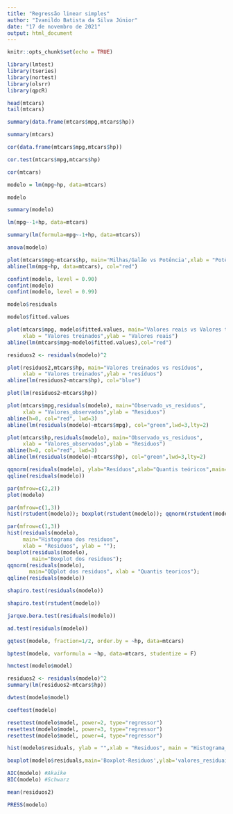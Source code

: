 ---
title: "Regressão linear simples"
author: "Ivanildo Batista da Silva Júnior"
date: "17 de novembro de 2021"
output: html_document
---

```{r setup, include=FALSE}
knitr::opts_chunk$set(echo = TRUE)
```

```{r}
library(lmtest)
library(tseries)
library(nortest)
library(olsrr)
library(qpcR)
```

```{r}
head(mtcars)
tail(mtcars)
```

```{r}
summary(data.frame(mtcars$mpg,mtcars$hp))
```

```{r}
summary(mtcars)
```

```{r}
cor(data.frame(mtcars$mpg,mtcars$hp))
```

```{r}
cor.test(mtcars$mpg,mtcars$hp)
```





```{r}
cor(mtcars)
```


```{r}
modelo = lm(mpg~hp, data=mtcars)

modelo

summary(modelo)
```

```{r}
lm(mpg~-1+hp, data=mtcars)

summary(lm(formula=mpg~-1+hp, data=mtcars))
```

```{r}
anova(modelo)
```

```{r}
plot(mtcars$mpg~mtcars$hp, main='Milhas/Galão vs Potência',xlab = "Potência", ylab = "Milhas/Galão")
abline(lm(mpg~hp, data=mtcars), col="red")
```

```{r}
confint(modelo, level = 0.90)
confint(modelo)
confint(modelo, level = 0.99)
```

```{r}
modelo$residuals
```

```{r}
modelo$fitted.values
```



```{r}
plot(mtcars$mpg, modelo$fitted.values, main="Valores reais vs Valores treinados",
     xlab = "Valores treinados",ylab = "Valores reais")
abline(lm(mtcars$mpg~modelo$fitted.values),col="red")
```

```{r}
residuos2 <- residuals(modelo)^2
```

```{r}
plot(residuos2,mtcars$hp, main="Valores treinados vs resíduos",
     xlab = "Valores treinados",ylab = "resíduos")
abline(lm(residuos2~mtcars$hp), col="blue")
```

```{r}
plot(lm(residuos2~mtcars$hp))
```

```{r}
plot(mtcars$mpg,residuals(modelo), main="Observado_vs_residuos",
     xlab = "Valores_observados",ylab = "Residuos")
abline(h=0, col="red", lwd=3)
abline(lm(residuals(modelo)~mtcars$mpg), col="green",lwd=3,lty=2)
```

```{r}
plot(mtcars$hp,residuals(modelo), main="Observado_vs_residuos",
     xlab = "Valores_observados",ylab = "Residuos")
abline(h=0, col="red", lwd=3)
abline(lm(residuals(modelo)~mtcars$hp), col="green",lwd=3,lty=2)
```


```{r}
qqnorm(residuals(modelo), ylab="Resíduos",xlab="Quantis teóricos",main="")
qqline(residuals(modelo))
```

```{r}
par(mfrow=c(2,2))
plot(modelo)
```

```{r}
par(mfrow=c(1,3))
hist(rstudent(modelo)); boxplot(rstudent(modelo)); qqnorm(rstudent(modelo)); qqline(rstudent(modelo)) 
```

```{r}
par(mfrow=c(1,3))
hist(residuals(modelo), 
     main="Histograma dos residuos", 
     xlab = "Residuos", ylab = ""); 
boxplot(residuals(modelo), 
        main="Boxplot dos residuos"); 
qqnorm(residuals(modelo), 
       main="QQplot dos residuos", xlab = "Quantis teoricos"); 
qqline(residuals(modelo)) 
```

```{r}
shapiro.test(residuals(modelo))
```

```{r}
shapiro.test(rstudent(modelo))
```

```{r}
jarque.bera.test(residuals(modelo))
```

```{r}
ad.test(residuals(modelo))
```

```{r}
gqtest(modelo, fraction=1/2, order.by = ~hp, data=mtcars)
```

```{r}
bptest(modelo, varformula = ~hp, data=mtcars, studentize = F)
```

```{r}
hmctest(modelo$model)
```


```{r}
residuos2 <- residuals(modelo)^2
summary(lm(residuos2~mtcars$hp))
```

```{r}
dwtest(modelo$model)
```

```{r}
coeftest(modelo)
```

```{r}
resettest(modelo$model, power=2, type="regressor")
resettest(modelo$model, power=3, type="regressor")
resettest(modelo$model, power=4, type="regressor")
```

```{r}
hist(modelo$residuals, ylab = "",xlab = "Residuos", main = "Histograma_dos_residuos")

boxplot(modelo$residuals,main='Boxplot-Residuos',ylab='valores_residuais')
```

```{r}
AIC(modelo) #Akaike
BIC(modelo) #Schwarz
```

```{r}
mean(residuos2)
```


```{r}
PRESS(modelo)
```








